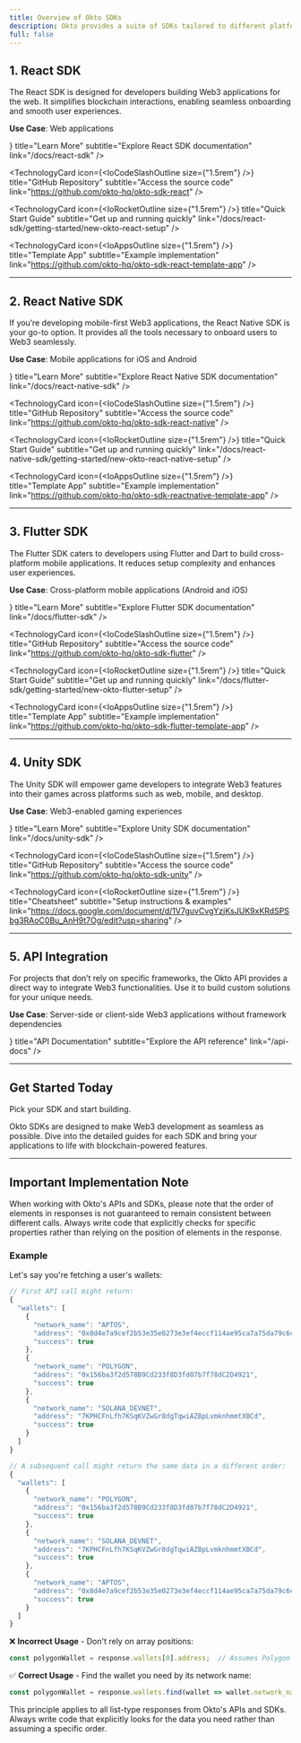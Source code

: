 ```yaml
---
title: Overview of Okto SDKs
description: Okto provides a suite of SDKs tailored to different platforms, enabling you to integrate Web3 functionalities effortlessly. Whether you're building for the web, mobile, or other platforms, Okto has an SDK to match your needs. Below is an overview of each SDK, its use case, and links to get started.
full: false
---
```



## 1. **React SDK**
The React SDK is designed for developers building Web3 applications for the web. It simplifies blockchain interactions, enabling seamless onboarding and smooth user experiences.

**Use Case**: Web applications

<div className="grid grid-cols-1 md:grid-cols-2 gap-3 md:gap-6 lg:gap-8">
  <TechnologyCard
    icon={<IoBookOutline size={"1.5rem"} />}
    title="Learn More"
    subtitle="Explore React SDK documentation"
    link="/docs/react-sdk"
  />

  <TechnologyCard
    icon={<IoCodeSlashOutline size={"1.5rem"} />}
    title="GitHub Repository"
    subtitle="Access the source code"
    link="https://github.com/okto-hq/okto-sdk-react"
  />

  <TechnologyCard
    icon={<IoRocketOutline size={"1.5rem"} />}
    title="Quick Start Guide"
    subtitle="Get up and running quickly"
    link="/docs/react-sdk/getting-started/new-okto-react-setup"
  />

  <TechnologyCard
    icon={<IoAppsOutline size={"1.5rem"} />}
    title="Template App"
    subtitle="Example implementation"
    link="https://github.com/okto-hq/okto-sdk-react-template-app"
  />
</div>

---

## 2. **React Native SDK**
If you’re developing mobile-first Web3 applications, the React Native SDK is your go-to option. It provides all the tools necessary to onboard users to Web3 seamlessly.

**Use Case**: Mobile applications for iOS and Android

<div className="grid grid-cols-1 md:grid-cols-2 gap-3 md:gap-6 lg:gap-8">
  <TechnologyCard
    icon={<IoBookOutline size={"1.5rem"} />}
    title="Learn More"
    subtitle="Explore React Native SDK documentation"
    link="/docs/react-native-sdk"
  />

  <TechnologyCard
    icon={<IoCodeSlashOutline size={"1.5rem"} />}
    title="GitHub Repository"
    subtitle="Access the source code"
    link="https://github.com/okto-hq/okto-sdk-react-native"
  />

  <TechnologyCard
    icon={<IoRocketOutline size={"1.5rem"} />}
    title="Quick Start Guide"
    subtitle="Get up and running quickly"
    link="/docs/react-native-sdk/getting-started/new-okto-react-native-setup"
  />

  <TechnologyCard
    icon={<IoAppsOutline size={"1.5rem"} />}
    title="Template App"
    subtitle="Example implementation"
    link="https://github.com/okto-hq/okto-sdk-reactnative-template-app"
  />
</div>

---

## 3. **Flutter SDK**
The Flutter SDK caters to developers using Flutter and Dart to build cross-platform mobile applications. It reduces setup complexity and enhances user experiences.

**Use Case**: Cross-platform mobile applications (Android and iOS)

<div className="grid grid-cols-1 md:grid-cols-2 gap-3 md:gap-6 lg:gap-8">
  <TechnologyCard
    icon={<IoBookOutline size={"1.5rem"} />}
    title="Learn More"
    subtitle="Explore Flutter SDK documentation"
    link="/docs/flutter-sdk"
  />

  <TechnologyCard
    icon={<IoCodeSlashOutline size={"1.5rem"} />}
    title="GitHub Repository"
    subtitle="Access the source code"
    link="https://github.com/okto-hq/okto-sdk-flutter"
  />

  <TechnologyCard
    icon={<IoRocketOutline size={"1.5rem"} />}
    title="Quick Start Guide"
    subtitle="Get up and running quickly"
    link="/docs/flutter-sdk/getting-started/new-okto-flutter-setup"
  />

  <TechnologyCard
    icon={<IoAppsOutline size={"1.5rem"} />}
    title="Template App"
    subtitle="Example implementation"
    link="https://github.com/okto-hq/okto-sdk-flutter-template-app"
  />
</div>

---

## 4. **Unity SDK**
The Unity SDK will empower game developers to integrate Web3 features into their games across platforms such as web, mobile, and desktop.

**Use Case**: Web3-enabled gaming experiences

<div className="grid grid-cols-1 md:grid-cols-2 gap-3 md:gap-6 lg:gap-8">
  <TechnologyCard
    icon={<IoBookOutline size={"1.5rem"} />}
    title="Learn More"
    subtitle="Explore Unity SDK documentation"
    link="/docs/unity-sdk"
  />

  <TechnologyCard
    icon={<IoCodeSlashOutline size={"1.5rem"} />}
    title="GitHub Repository"
    subtitle="Access the source code"
    link="https://github.com/okto-hq/okto-sdk-unity"
  />

  <TechnologyCard
    icon={<IoRocketOutline size={"1.5rem"} />}
    title="Cheatsheet"
    subtitle="Setup instructions & examples"
    link="https://docs.google.com/document/d/1V7guvCvgYzjKsJUK9xKRdSPSbg3RAoC0Bu_AnH9t7Og/edit?usp=sharing"
  />
</div>

---

## 5. **API Integration**
For projects that don’t rely on specific frameworks, the Okto API provides a direct way to integrate Web3 functionalities. Use it to build custom solutions for your unique needs.

**Use Case**: Server-side or client-side Web3 applications without framework dependencies

<div className="grid grid-cols-1 md:grid-cols-2 gap-3 md:gap-6 lg:gap-8">
  <TechnologyCard
    icon={<IoBookOutline size={"1.5rem"} />}
    title="API Documentation"
    subtitle="Explore the API reference"
    link="/api-docs"
  />
</div>

---

## Get Started Today

Pick your SDK and start building.

Okto SDKs are designed to make Web3 development as seamless as possible. Dive into the detailed guides for each SDK and bring your applications to life with blockchain-powered features.

---

## Important Implementation Note

When working with Okto's APIs and SDKs, please note that the order of elements in responses is not guaranteed to remain consistent between different calls. Always write code that explicitly checks for specific properties rather than relying on the position of elements in the response.

### Example

Let's say you're fetching a user's wallets:

```typescript
// First API call might return:
{
  "wallets": [
    {
      "network_name": "APTOS",
      "address": "0x8d4e7a9cef2b53e35e0273e3ef4eccf114ae95ca7a75da79c6cbd416f9b12ab3",
      "success": true
    },
    {
      "network_name": "POLYGON",
      "address": "0x156ba3f2d578B9Cd233f8D3fd07b7f78dC2D4921",
      "success": true
    },
    {
      "network_name": "SOLANA_DEVNET",
      "address": "7KPHCFnLfh7KSqKVZwGr8dgTqwiAZBpLvmknhmmtXBCd",
      "success": true
    }
  ]
}

// A subsequent call might return the same data in a different order:
{
  "wallets": [
    {
      "network_name": "POLYGON",
      "address": "0x156ba3f2d578B9Cd233f8D3fd07b7f78dC2D4921",
      "success": true
    },
    {
      "network_name": "SOLANA_DEVNET",
      "address": "7KPHCFnLfh7KSqKVZwGr8dgTqwiAZBpLvmknhmmtXBCd",
      "success": true
    },
    {
      "network_name": "APTOS",
      "address": "0x8d4e7a9cef2b53e35e0273e3ef4eccf114ae95ca7a75da79c6cbd416f9b12ab3",
      "success": true
    }
  ]
}
```

❌ **Incorrect Usage** - Don't rely on array positions:
```typescript
const polygonWallet = response.wallets[0].address;  // Assumes Polygon wallet is first
```

✅ **Correct Usage** - Find the wallet you need by its network name:
```typescript
const polygonWallet = response.wallets.find(wallet => wallet.network_name === 'POLYGON')?.address;
```

This principle applies to all list-type responses from Okto's APIs and SDKs. Always write code that explicitly looks for the data you need rather than assuming a specific order.